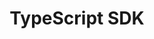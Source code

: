 ---
title: 'TypeScript SDK'
url: "https://github.com/quotient-ai/quotient-typescript"
icon: "node"
---